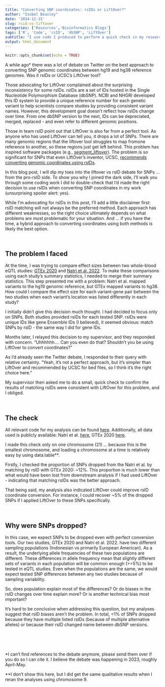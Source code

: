 ```yaml
---
title: "Converting SNP coordinates: rsIDs or LiftOver?"
author: "Isobel Beasley"
date: '2024-12-15'
slug: rsid-vs-liftover
categories: ['Resources','Bioinformatics Blogs']
tags: ['R', 'Code', 'rsID', 'dbSNP', 'LiftOver']
subtitle: "I use code I produced to perform a quick check in my research to wade in the rsID vs liftOver debate for converting SNP genomic coordinates across reference genomes."
output: html_document
---
```


```r
knitr::opts_chunk$set(echo = TRUE)
```

A while ago* there was a lot of debate on Twitter on the best approach to converting SNP genomic coordinates between hg19 and hg38 reference genomes. Was it rsIDs or UCSC's LiftOver tool?

Those advocating for LiftOver complained about the surprising inconsistency for some rsIDs. rsIDs are a set of IDs hosted in the Single Nucleotide Polymorphism Database (dbSNP). NCBI and NHGRI developed this ID system to provide a unique reference number for each genetic variant to help scientists compare studies by providing consistent variant names. However, this development goal doesn't reflect how rsIDs change over time. From one dbSNP version to the next, IDs can be depreciated, merged, replaced - and even refer to different genomic positions.

Those in team rsID point out that LiftOver is also far from a perfect tool. As anyone who has used LiftOver can tell you, it drops a lot of SNPs. There are many genomic regions that the liftover tool struggles to map fromone reference to another, so these regions just get left behind. This problem has inspired software packages (e.g., [segment_liftover](https://pmc.ncbi.nlm.nih.gov/articles/PMC5998006/)). The problem is so significant for SNPs that even LiftOver's inventor, UCSC, [recommends converting genomic coordinates using rsIDs](https://genome.ucsc.edu/FAQ/FAQreleases.html#snpConversion).

In this blog post, I will dip my toes into the liftover vs rsID debate for SNPs … from the pro-rsID side. To show you why I joined the dark side, I'll walk you through some coding work I did to double-check that I'd made the right decision to use rsIDs when converting SNP coordinates in my work (unsurprising spoiler alert: yes).

While I'm advocating for rsIDs in this post, I'll add a little disclaimer first: rsID matching will not always be the preferred method. Each approach has different weaknesses, so the right choice ultimately depends on what problems are most problematic for your situation. And … if you have the time, a hybrid approach to converting coordinates using both methods is likely the best option.

<br>

## The problem I faced 

At the time, I was trying to compare effect sizes between two whole-blood eQTL studies: [GTEx 2020]() and [Natri et al. 2022](https://www.cell.com/ajhg/fulltext/S0002-9297(21)00437-7?uuid=uuid%3A34f88455-0115-42e8-9a38-cdff18064471). To make these comparisons using each study's summary statistics, I needed to merge their summary statistics. This step presented me with a problem: Natri et al. mapped variants to the hg19 genomic reference, but GTEx mapped variants to hg38. How could I compare the effect size for each variant-gene pair between the two studies when each variant's location was listed differently in each study?

I initially didn't give this decision much thought. I had decided to focus only on SNPs. Both studies provided rsIDs for each tested SNP. rsIDs were unique IDs like gene Ensemble IDs (I believed), it seemed obvious: match SNPs by rsID - the same way I did for gene IDs.

Months later, I relayed this decision to my supervisor, and they responded with concern. "Uhhhhhh…. Can you even do that? Shouldn't you be using LiftOver to convert coordinates?"

As I'd already seen the Twitter debate, I responded to their query with relative certainty. "Yeah, it's not a perfect approach, but it's simpler than LiftOver and recommended by UCSC for bed files, so I think it's the right choice here."

My supervisor then asked me to do a small, quick check to confirm the results of matching rsIDs were consistent with LiftOver for this problem, and I obliged.

<br>

## The check

All relevant code for my analysis can be found [here](https://igr-lab.pages.gitlab.unimelb.edu.au/pop_spec_eqtl_ml/check_match_rsid_impact.html). Additionally, all data used is publicly available: Natri et al. [here]( https://www.cell.com/ajhg/fulltext/S0002-9297(21)00437-7?uuid=uuid%3A34f88455-0115-42e8-9a38-cdff18064471), GTEx 2020 [here](https://github.com/eQTL-Catalogue/eQTL-Catalogue-resources/blob/master/tabix/tabix_ftp_paths.tsv). 

I made this check only on one chromosome (21) … because this is the smallest chromosome, and loading a chromosome at a time is relatively easy by using data.table**.

Firstly, I checked the proportion of SNPs dropped from the Natri et al. by matching by rsID with GTEx 2020: ~12%. This proportion is much lower than what would have been lost from downstream analysis if I had used LiftOver - indicating that matching rsIDs was the better approach. 

That being said, my analysis also indicated LiftOver could improve rsID coordinate conversion. For instance, I could recover ~5% of the dropped SNPs if I applied LiftOver to these SNPs specifically.

<br>

## Why were SNPs dropped? 

In this case, we expect SNPs to be dropped even with perfect conversion tools. Our two studies, GTEx 2020 and Natri et al. 2022. have two different sampling populations (Indonesian vs primarily European American). As a result, the underlying allele frequencies of these two populations are different. These differences in allele frequency mean that slightly different sets of variants in each population will be common enough (>=5%) to be tested in eQTL studies. Even when the populations are the same, we would expect tested SNP differences between any two studies because of sampling variability.

So, does population explain most of the differences? Or do biases in the rsID changes over time explain more? Or is another technical bias most important?

It's hard to be conclusive when addressing this question, but my analyses suggest that rsID biases aren't the problem. In total, <1% of SNPs dropped because they have multiple listed rsIDs (because of multiple alternative alleles) or because their rsID changed name between dbSNP versions. 



<br>
<br>
<br>

*I can’t find references to the debate anymore, please send them over if you do so I can cite it. I believe the debate was happening in 2023, roughly April-May. 

**I don’t show this here, but I did get the same qualitative results when I reran the analyses using chromosome 9.
